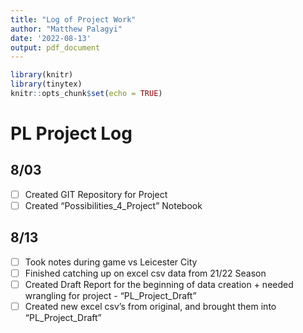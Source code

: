 ```yaml
---
title: "Log of Project Work"
author: "Matthew Palagyi"
date: '2022-08-13'
output: pdf_document
---
```


```r
library(knitr)
library(tinytex)
knitr::opts_chunk$set(echo = TRUE)
```

# PL Project Log

## 8/03
- [ ] Created GIT Repository for Project
- [ ] Created "Possibilities_4_Project" Notebook

## 8/13
- [ ] Took notes during game vs Leicester City
- [ ] Finished catching up on excel csv data from 21/22 Season
- [ ] Created Draft Report for the beginning of data creation + needed wrangling for project - "PL_Project_Draft"
- [ ] Created new excel csv's from original, and brought them into "PL_Project_Draft"

